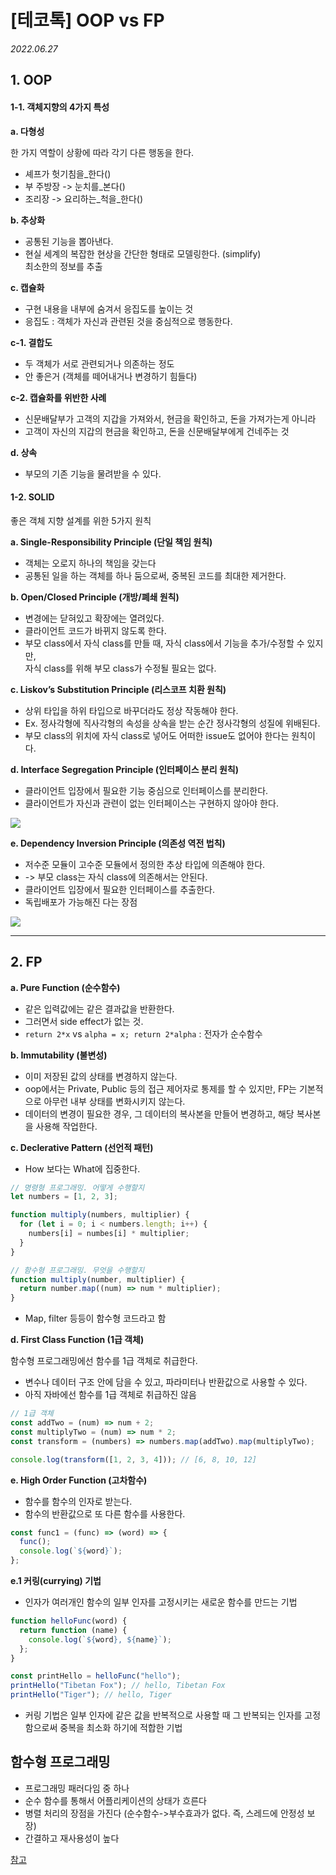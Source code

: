 
# \[테코톡] OOP vs FP

_2022.06.27_

## 1\. OOP

#### 1-1. 객체지향의 4가지 특성

**a. 다형성**

한 가지 역할이 상황에 따라 각기 다른 행동을 한다.

- 셰프가 헛기침을\_한다\()
- 부 주방장 -> 눈치를\_본다\()
- 조리장 -> 요리하는\_척을\_한다\()

**b. 추상화**

- 공통된 기능을 뽑아낸다.
- 현실 세계의 복잡한 현상을 간단한 형태로 모델링한다. \(simplify)  
  최소한의 정보를 추출

**c. 캡슐화**

- 구현 내용을 내부에 숨겨서 응집도를 높이는 것
- 응집도 : 객체가 자신과 관련된 것을 중심적으로 행동한다.

**c-1. 결합도**

- 두 객체가 서로 관련되거나 의존하는 정도
- 안 좋은거 \(객체를 떼어내거나 변경하기 힘들다)

**c-2. 캡슐화를 위반한 사례**

- 신문배달부가 고객의 지갑을 가져와서, 현금을 확인하고, 돈을 가져가는게 아니라
- 고객이 자신의 지갑의 현금을 확인하고, 돈을 신문배달부에게 건네주는 것

**d. 상속**

- 부모의 기존 기능을 물려받을 수 있다.

#### 1-2. SOLID

좋은 객체 지향 설계를 위한 5가지 원칙

**a. Single-Responsibility Principle \(단일 책임 원칙)**

- 객체는 오로지 하나의 책임을 갖는다
- 공통된 일을 하는 객체를 하나 둠으로써, 중복된 코드를 최대한 제거한다.

**b. Open/Closed Principle \(개방/폐쇄 원칙)**

- 변경에는 닫혀있고 확장에는 열려있다.
- 클라이언트 코드가 바뀌지 않도록 한다.
- 부모 class에서 자식 class를 만들 때, 자식 class에서 기능을 추가/수정할 수 있지만,  
  자식 class를 위해 부모 class가 수정될 필요는 없다.

**c. Liskov’s Substitution Principle \(리스코프 치환 원칙)**

- 상위 타입을 하위 타입으로 바꾸더라도 정상 작동해야 한다.
- Ex. 정사각형에 직사각형의 속성을 상속을 받는 순간 정사각형의 성질에 위배된다.
- 부모 class의 위치에 자식 class로 넣어도 어떠한 issue도 없어야 한다는 원칙이다.

**d. Interface Segregation Principle \(인터페이스 분리 원칙)**

- 클라이언트 입장에서 필요한 기능 중심으로 인터페이스를 분리한다.
- 클라이언트가 자신과 관련이 없는 인터페이스는 구현하지 않아야 한다.

![](https://img1.daumcdn.net/thumb/R1280x0/?scode=mtistory2&fname=https%3A%2F%2Fblog.kakaocdn.net%2Fdn%2FP1UIM%2FbtrFOxYhoFa%2F3XDq3w9wFyVtgjVMjXukX1%2Fimg.png)

**e. Dependency Inversion Principle \(의존성 역전 법칙)**

- 저수준 모듈이 고수준 모듈에서 정의한 추상 타입에 의존해야 한다.
- \-> 부모 class는 자식 class에 의존해서는 안된다.
- 클라이언트 입장에서 필요한 인터페이스를 추출한다.
- 독립배포가 가능해진 다는 장점

![](https://img1.daumcdn.net/thumb/R1280x0/?scode=mtistory2&fname=https%3A%2F%2Fblog.kakaocdn.net%2Fdn%2F1opI5%2FbtrFRbNYttJ%2F8AytvxRl3fzZhg02uKgZqk%2Fimg.png)

---

## 2\. FP

**a. Pure Function \(순수함수)**

- 같은 입력값에는 같은 결과값을 반환한다.
- 그러면서 side effect가 없는 것.
- `return 2*x` vs `alpha = x; return 2*alpha` : 전자가 순수함수

**b. Immutability \(불변성)**

- 이미 저장된 값의 상태를 변경하지 않는다.
- oop에서는 Private, Public 등의 접근 제어자로 통제를 할 수 있지만, FP는 기본적으로 아무런 내부 상태를 변화시키지 않는다.
- 데이터의 변경이 필요한 경우, 그 데이터의 복사본을 만들어 변경하고, 해당 복사본을 사용해 작업한다.

**c. Declerative Pattern \(선언적 패턴)**

- How 보다는 What에 집중한다.

```js
// 명령형 프로그래밍. 어떻게 수행할지
let numbers = [1, 2, 3];

function multiply(numbers, multiplier) {
  for (let i = 0; i < numbers.length; i++) {
    numbers[i] = numbes[i] * multiplier;
  }
}
```

```js
// 함수형 프로그래밍. 무엇을 수행할지
function multiply(number, multiplier) {
  return number.map((num) => num * multiplier);
}
```

- Map, filter 등등이 함수형 코드라고 함

**d. First Class Function \(1급 객체)**

함수형 프로그래밍에선 함수를 1급 객체로 취급한다.

- 변수나 데이터 구조 안에 담을 수 있고, 파라미터나 반환값으로 사용할 수 있다.
- 아직 자바에선 함수를 1급 객체로 취급하진 않음

```js
// 1급 객체
const addTwo = (num) => num + 2;
const multiplyTwo = (num) => num * 2;
const transform = (numbers) => numbers.map(addTwo).map(multiplyTwo);

console.log(transform([1, 2, 3, 4])); // [6, 8, 10, 12]
```

**e. High Order Function \(고차함수)**

- 함수를 함수의 인자로 받는다.
- 함수의 반환값으로 또 다른 함수를 사용한다.

```js
const func1 = (func) => (word) => {
  func();
  console.log(`${word}`);
};
```

**e.1 커링(currying) 기법**

- 인자가 여러개인 함수의 일부 인자를 고정시키는 새로운 함수를 만드는 기법

```js
function helloFunc(word) {
  return function (name) {
    console.log(`${word}, ${name}`);
  };
}

const printHello = helloFunc("hello");
printHello("Tibetan Fox"); // hello, Tibetan Fox
printHello("Tiger"); // hello, Tiger
```

- 커링 기법은 일부 인자에 같은 값을 반복적으로 사용할 때 그 반복되는 인자를 고정함으로써 중복을 최소화 하기에 적합한 기법

## 함수형 프로그래밍

- 프로그래밍 패러다임 중 하나
- 순수 함수를 통해서 어플리케이션의 상태가 흐른다
- 병렬 처리의 장점을 가진다 \(순수함수->부수효과가 없다. 즉, 스레드에 안정성 보장)
- 간결하고 재사용성이 높다

[참고](https://www.youtube.com/watch?v=4rl6uMqVX2I "참고")
